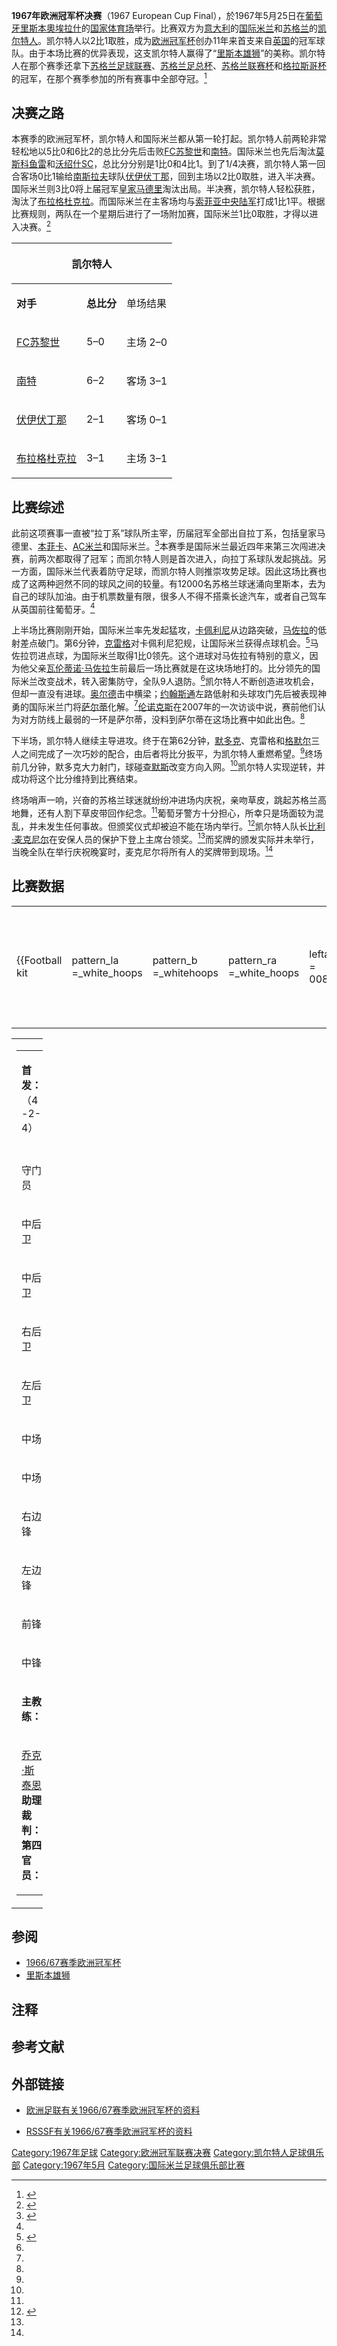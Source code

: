 {{noteTA
|T=zh-hans:1967年欧洲冠军杯决赛;zh-hk:1967年歐洲冠軍球會盃決賽;zh-tw:1967年歐洲冠軍盃決賽;
|G1=uefa
|1=zh-hans:欧洲冠军杯;zh-hk:歐洲冠軍球會盃;zh-tw:歐洲冠軍盃;
|2=zh-hans:贾钦托·法切蒂; zh-hk:范察堤
|3=zh-hans:乔克·斯泰恩; zh-hk:澤克·史甸
|4=zh-hans:埃伦尼奥·埃雷拉; zh-hk:希倫尼奧·靴利拿
}}
'''1967年欧洲冠军杯决赛'''（1967 European Cup Final），於1967年5月25日在[[葡萄牙|葡萄牙]][[里斯本區|里斯本]][[奧埃拉什|奧埃拉什]]的[[国家体育场_(葡萄牙)|国家体育场]]举行。比赛双方为[[意大利|意大利]]的[[国际米兰足球俱乐部|国际米兰]]和[[苏格兰|苏格兰]]的[[凯尔特人足球俱乐部|凯尔特人]]。凯尔特人以2比1取胜，成为[[欧洲冠军杯|欧洲冠军杯]]创办11年来首支来自[[英国|英国]]的冠军球队。由于本场比赛的优异表现，这支凯尔特人赢得了“[[里斯本雄狮|里斯本雄狮]]”的美称。凯尔特人在那个赛季还拿下[[苏格兰足球联赛|苏格兰足球联赛]]、[[苏格兰足总杯|苏格兰足总杯]]、[[苏格兰联赛杯|苏格兰联赛杯]]和[[格拉斯哥杯|格拉斯哥杯]]的冠军，在那个赛季参加的所有赛事中全部夺冠。<ref>{{cite web |url=http://www.celticfc.net/home/about/briefHistory.aspx |title=Brief History |publisher=凯尔特人足球俱乐部官方网站 |date= |accessdate=2008年11月19日 |language=en |deadurl=yes |archiveurl=https://web.archive.org/web/20070829191427/http://www.celticfc.net/home/about/briefHistory.aspx |archivedate=2007年8月29日 }}</ref>

== 决赛之路 ==
{{main|1966/67赛季欧洲冠军杯}}

本赛季的欧洲冠军杯，凯尔特人和国际米兰都从第一轮打起。凯尔特人前两轮非常轻松地以5比0和6比2的总比分先后击败[[FC苏黎世|FC苏黎世]]和[[南特足球俱乐部|南特]]。国际米兰也先后淘汰[[莫斯科鱼雷足球俱乐部|莫斯科鱼雷]]和[[沃绍什SC|沃绍什SC]]，总比分分别是1比0和4比1。到了1/4决赛，凯尔特人第一回合客场0比1输给[[南斯拉夫社会主义联邦共和国|南斯拉夫]]球队[[伏伊伏丁那足球俱乐部|伏伊伏丁那]]，回到主场以2比0取胜，进入半决赛。国际米兰则3比0将上届冠军[[皇家马德里足球俱乐部|皇家马德里]]淘汰出局。半决赛，凯尔特人轻松获胜，淘汰了[[布拉格杜克拉足球俱乐部|布拉格杜克拉]]。而国际米兰在主客场均与[[索菲亚中央陆军足球俱乐部|索菲亚中央陆军]]打成1比1平。根据比赛规则，两队在一个星期后进行了一场附加赛，国际米兰1比0取胜，才得以进入决赛。<ref name="rsssf">{{cite web |url=http://www.rsssf.com/ec/ec196667det.html#cc |title=European Champions' Cup and Fairs' Cup 1966-67 - Details |publisher=RSSSF.com |date= |accessdate=2008年11月19日 |language=en |archive-date=2015年1月19日 |archive-url=https://web.archive.org/web/20150119065150/http://www.rsssf.com/ec/ec196667det.html#cc |dead-url=no }}</ref>

{| width="100%" bgcolor=white
|- valign=top  bgcolor=#99ccff
!colspan=4 style="width:1*"|'''凯尔特人'''
!'''轮次'''
!colspan=4 style="width:1*"|'''国际米兰'''
|- valign=top align="center" bgcolor=#c1e0ff
|'''对手'''
|align="center"|'''总比分'''
!colspan=2|单场结果
|bgcolor=#c1e0ff|
|'''对手'''
|align="center"|'''总比分'''
!colspan=2|单场结果
|- align="center"
|{{flagicon|CHE}} [[FC苏黎世|FC苏黎世]]
|5–0
|主场 2–0
|客场 3–0 
|bgcolor=#c1e0ff align="center"|第一轮<ref>{{cite web |url=http://www.uefa.com/competitions/ucl/history/season=1966/round=946/index.html |title=Season 1966 - 1967: First round |publisher=[[欧洲足联|欧洲足联]]英文网站 |accessdate=2008年11月19日 |language=en |archive-date=2010年1月29日 |archive-url=https://web.archive.org/web/20100129035338/http://www.uefa.com/competitions/ucl/history/season=1966/round=946/index.html |dead-url=no }}</ref>
|{{flagicon|RUS}} [[莫斯科鱼雷足球俱乐部|莫斯科鱼雷]]
|1–0
|主场 1–0
|客场 0–0
|- align="center"
|{{flagicon|FRA}} [[南特足球俱乐部|南特]]
|6–2
|客场 3–1
|主场 3–1
|bgcolor=#c1e0ff align="center"|第二轮<ref>{{cite web |url=http://www.uefa.com/competitions/ucl/history/season=1966/round=947/index.html |title=Season 1966 - 1967: Second round |publisher=[[欧洲足联|欧洲足联]]英文网站 |accessdate=2008年11月10日 |language=en |archive-date=2009年12月26日 |archive-url=https://web.archive.org/web/20091226225901/http://www.uefa.com/competitions/ucl/history/season=1966/round=947/index.html |dead-url=no }}</ref>
|{{flagicon|HUN}} [[沃绍什SC|沃绍什SC]]
|4–1
|主场 2–1
|客场 2–0
|- align="center"
|{{flagicon|YUG}} [[伏伊伏丁那足球俱乐部|伏伊伏丁那]]
|2–1
|客场 0–1
|主场 2–0
|bgcolor=#c1e0ff align="center"|1/4决赛<ref>{{cite web |url=http://www.uefa.com/competitions/ucl/history/season=1966/round=948/index.html |title=Season 1966 - 1967: Quarter-finals |publisher=[[欧洲足联|欧洲足联]]英文网站 |accessdate=2008年11月19日 |language=en |archive-date=2009年12月31日 |archive-url=https://web.archive.org/web/20091231150436/http://www.uefa.com/competitions/ucl/history/season=1966/round=948/index.html |dead-url=no }}</ref>
|{{flagicon|ESP}} [[皇家马德里足球俱乐部|皇家马德里]]
|3–0
|主场 1–0
|客场 2–0
|- align="center"
|{{flagicon|TCH}} [[布拉格杜克拉足球俱乐部|布拉格杜克拉]]
|3–1
|主场 3–1
|客场 0–0
|bgcolor=#c1e0ff align="center"|半决赛<ref>{{cite web |url=http://www.uefa.com/competitions/ucl/history/season=1966/round=949/index.html |title=Season 1966 - 1967: Semi-finals |publisher=[[欧洲足联|欧洲足联]]英文网站 |accessdate=2008年11月19日 |language=en |archive-date=2009年12月31日 |archive-url=https://web.archive.org/web/20091231152322/http://www.uefa.com/competitions/ucl/history/season=1966/round=949/index.html |dead-url=no }}</ref>
|{{flagicon|BUL}} [[索菲亚中央陆军足球俱乐部|索菲亚中央陆军]]{{noteTag|1=国际米兰在附加赛中1比0战胜索菲亚中央陆军。}}
|2–2
|主场 1–1
|客场 1–1
|}

== 比赛综述 ==
此前这项赛事一直被“拉丁系”球队所主宰，历届冠军全部出自拉丁系，包括皇家马德里、[[本菲卡足球俱乐部|本菲卡]]、[[米兰足球俱乐部|AC米兰]]和国际米兰。<ref name="chris">{{cite web |url=http://news.bbc.co.uk/onthisday/hi/dates/stories/may/25/newsid_5071000/5071020.stm |title=1967: Celtic win European Cup |publisher=[[英国广播公司|英国广播公司]] |date= |accessdate=2008年11月19日 |language=en |archive-date=2013年1月28日 |archive-url=https://www.webcitation.org/6E0ePVsnt?url=http://news.bbc.co.uk/onthisday/hi/dates/stories/may/25/newsid_5071000/5071020.stm |dead-url=no }}</ref>本赛季是国际米兰最近四年来第三次闯进决赛，前两次都取得了冠军；而凯尔特人则是首次进入，向拉丁系球队发起挑战。另一方面，国际米兰代表着防守足球，而凯尔特人则推崇攻势足球。因此这场比赛也成了这两种迥然不同的球风之间的较量。有12000名苏格兰球迷涌向里斯本，去为自己的球队加油。由于机票数量有限，很多人不得不搭乘长途汽车，或者自己驾车从英国前往葡萄牙。<ref name="chris"/>

上半场比赛刚刚开始，国际米兰率先发起猛攻，[[雷纳托·卡佩利尼|卡佩利尼]]从边路突破，[[桑德罗·马佐拉|马佐拉]]的低射差点破门。第6分钟，[[吉姆·克雷格|克雷格]]对卡佩利尼犯规，让国际米兰获得点球机会。<ref name="guardian">{{cite web |url=http://www.guardian.co.uk/football/1967/may/25/championsleague.sport |title=Relentless attack captures European Cup |author=Albert Barham |publisher=[[卫报|卫报]] |date=1967年5月25日 |accessdate=2008年11月19日 |language=en |archive-date=2012年10月21日 |archive-url=https://web.archive.org/web/20121021125015/http://www.guardian.co.uk/football/1967/may/25/championsleague.sport |dead-url=no }}</ref>马佐拉罚进点球，为国际米兰取得1比0领先。这个进球对马佐拉有特别的意义，因为他父亲[[瓦伦蒂诺·马佐拉|瓦伦蒂诺·马佐拉]]生前最后一场比赛就是在这块场地打的。{{noteTag|1=瓦伦蒂诺·马佐拉是1940年代都灵队鼎盛时期的队长，1949年5月4日率队在里斯本打完与本菲卡队的比赛后，返回都灵时在“苏佩加空难”中逝世。}}比分领先的国际米兰改变战术，转入密集防守，全队9人退防。<ref name="guardian"/>凯尔特人不断创造进攻机会，但却一直没有进球。[[伯蒂·奥尔德|奥尔德]]击中横梁；[[吉米·约翰斯通|约翰斯通]]左路低射和头球攻门先后被表现神勇的国际米兰门将[[朱利亚诺·萨尔蒂|萨尔蒂]]化解。<ref name="guardian"/>[[博比·伦诺克斯|伦诺克斯]]在2007年的一次访谈中说，赛前他们认为对方防线上最弱的一环是萨尔蒂，没料到萨尔蒂在这场比赛中如此出色。<ref name="chris"/>

下半场，凯尔特人继续主导进攻。终于在第62分钟，[[博比·默多克|默多克]]、克雷格和[[汤米·格默尔|格默尔]]三人之间完成了一次巧妙的配合，由后者将比分扳平，为凯尔特人重燃希望。<ref name="guardian"/>终场前几分钟，默多克大力射门，球碰[[斯蒂维·查默斯|查默斯]]改变方向入网。<ref name="chris"/>凯尔特人实现逆转，并成功将这个比分维持到比赛结束。

终场哨声一响，兴奋的苏格兰球迷就纷纷冲进场内庆祝，亲吻草皮，跳起苏格兰高地舞，还有人割下草皮带回作纪念。<ref name="chris"/>葡萄牙警方十分担心，所幸只是场面较为混乱，并未发生任何事故。但颁奖仪式却被迫不能在场内举行。<ref name="bbc">{{cite web |url=http://www.chrishunt.biz/features40.html |title=LOCAL HEROES: THE LISBON LIONS |author=Chirs Hunt |publisher=ChrisHunt.biz（原载《Four Four Two》杂志2007年6月号） |date= |accessdate=2008年11月19日 |language=en |archive-date=2013年1月21日 |archive-url=https://www.webcitation.org/6Dq9clbuI?url=http://www.chrishunt.biz/features40.html |dead-url=yes }}</ref>凯尔特人队长[[比利·麦克尼尔|比利·麦克尼尔]]在安保人员的保护下登上主席台领奖。<ref name="bbc"/>而奖牌的颁发实际并未举行，当晚全队在举行庆祝晚宴时，麦克尼尔将所有人的奖牌带到现场。<ref name="chris"/>

== 比赛数据 ==
{{footballbox
|date = 1967年5月25日
|team1 = {{flagicon|SCO}} [[凯尔特人足球俱乐部|凯尔特人]]
|score = 2 – 1
|report = [http://www.uefa.com/competitions/ucl/history/season=1966/intro.html （比赛报告）]
|team2 = [[国际米兰足球俱乐部|国际米兰]] {{flagicon|ITA}}
|goals1 = [[汤米·格默尔|汤米·格默尔]] {{goal|62}}<br />[[斯蒂维·查默斯|斯蒂维·查默斯]] {{goal|85}}
|goals2 = [[桑德罗·马佐拉|桑德罗·马佐拉]] {{goal|7|[[点球|点球]]}}
|stadium = [[里斯本|里斯本]][[國家體育場_(葡萄牙)|国家体育场]]
|attendance = 45000<ref name="rsssf"/>
|referee = 库尔特·辰舍尔 {{flagicon|West Germany}} }}
{| width=92% |
|-
|{{Football kit
 | pattern_la =_white_hoops
 | pattern_b  =_whitehoops
 | pattern_ra =_white_hoops
 | leftarm    = 008000
 | body       = 008000
 | rightarm   = 008000
 | shorts     = FFFFFF
 | socks      = FFFFFF
 | title      = 凯尔特人
}}
|{{Football kit
 | pattern_la =_black_stripes 
 | pattern_b  =_blackstripes
 | pattern_ra =_black_stripes 
 | leftarm    = 3344CC
 | body       = 3344CC
 | rightarm   = 3344CC
 | shorts     = 000000
 | socks      = 000000
 | title      = 国际米兰
}}
|}
{| width="100%"
|valign="top" width="50%"|
{| style="font-size: 90%" cellspacing="0" cellpadding="0"
|colspan="4"|'''首发：'''（4-2-4）
|-
!width=40| !!width=25|
|-
|守门员 ||'''1''' ||{{flagicon|SCO}} [[罗尼·辛普森|罗尼·辛普森]]
|-
|中后卫 ||'''5''' ||{{flagicon|SCO}} [[比利·麦克尼尔|比利·麦克尼尔]]（[[队长_(足球)|队长]]）
|-
|中后卫 ||'''6''' ||{{flagicon|SCO}} [[约翰·克拉克|约翰·克拉克]]
|-
|右后卫 ||'''2''' ||{{flagicon|SCO}} [[吉姆·克雷格|吉姆·克雷格]]
|-
|左后卫 ||'''3''' ||{{flagicon|SCO}} [[汤米·格默尔|汤米·格默尔]]
|-
|中场 ||'''4''' ||{{flagicon|SCO}} [[博比·默多克|博比·默多克]]
|-
|中场 ||'''10'''||{{flagicon|SCO}} [[伯蒂·奥尔德|伯蒂·奥尔德]]
|-
|右边锋 ||'''7''' ||{{flagicon|SCO}} [[吉米·约翰斯通|吉米·约翰斯通]] 
|-
|左边锋 ||'''11'''||{{flagicon|SCO}} [[博比·伦诺克斯|博比·伦诺克斯]]
|-
|前锋 ||'''8''' ||{{flagicon|SCO}} [[威利·华莱士|威利·华莱士]]
|-
|中锋 ||'''9''' ||{{flagicon|SCO}} [[斯蒂维·查默斯|斯蒂维·查默斯]] 
|-
|colspan=3|'''主教练：'''
|-
|colspan=4|{{flagicon|SCO}} [[乔克·斯泰恩|乔克·斯泰恩]]
<br />'''助理裁判：'''<br />
'''第四官员：'''<br />
|}
|valign="top" width="50%"|
{| style="font-size: 90%" cellspacing="0" cellpadding="0" align=center
|colspan="4"|'''首发：'''（4-3-3）
|-
!width=40| !!width=25|
|-
|守门员 ||'''1''' ||{{flagicon|ITA}} [[朱利亚诺·萨尔蒂|朱利亚诺·萨尔蒂]]
|-
|自由人 ||'''6''' ||{{flagicon|ITA}} [[阿尔曼多·皮基|阿尔曼多·皮基]]（[[队长_(足球)|队长]]）
|-
|右后卫 ||'''2''' ||{{flagicon|ITA}} [[塔尔奇肖·布尔尼克|塔尔奇肖·布尔尼克]]
|-
|后卫 ||'''5''' ||{{flagicon|ITA}} [[阿里斯蒂德·瓜尔内里|阿里斯蒂德·瓜尔内里]] 
|-
|左后卫 ||'''3''' ||{{flagicon|ITA}} [[贾钦托·法切蒂|贾钦托·法切蒂]]
|-
|中场 ||'''4''' ||{{flagicon|ITA}} [[詹弗兰科·贝丁|詹弗兰科·贝丁]] 
|-
|中场 ||'''10''' ||{{flagicon|ITA}} [[毛罗·比奇克利|毛罗·比奇克利]]
|-
|中场 ||'''11'''||{{flagicon|ITA}} [[马里奥·科尔索|马里奥·科尔索]] 
|-
|右边锋 ||'''7''' ||{{flagicon|ITA}} [[安杰洛·多门吉尼|安杰洛·多门吉尼]] 
|-
|中锋 ||'''8''' ||{{flagicon|ITA}} [[桑德罗·马佐拉|桑德罗·马佐拉]] 
|-
|左边锋 ||'''9'''||{{flagicon|ITA}} [[雷纳托·卡佩利尼|雷纳托·卡佩利尼]]
|-
|colspan=3|'''主教练：'''
|-
|colspan=4|{{flagicon|ARG}} {{flagicon|FRA}} [[埃伦尼奥·埃雷拉|埃伦尼奥·埃雷拉]]
|}
|}

== 参阅 ==
* [[1966/67赛季欧洲冠军杯|1966/67赛季欧洲冠军杯]]
* [[里斯本雄狮|里斯本雄狮]]

== 注释 ==
<div class="references-small">
{{NoteFoot}}
</div>

== 参考文献 ==
{{reflist|2}}

== 外部链接 ==
* {{En icon}}[http://www.uefa.com/competitions/UCL/history/Season=1966/intro.html 欧洲足联有关1966/67赛季欧洲冠军杯的资料]{{Wayback|url=http://www.uefa.com/competitions/UCL/history/Season=1966/intro.html |date=20100201161755 }}
* {{En icon}}[http://www.rsssf.com/ec/ec196667.html#cc RSSSF有关1966/67赛季欧洲冠军杯的资料]{{Wayback|url=http://www.rsssf.com/ec/ec196667.html#cc |date=20180929011002 }}

{{歐洲冠軍聯賽球季}}

[[Category:1967年足球|Category:1967年足球]]
[[Category:欧洲冠军联赛决赛|Category:欧洲冠军联赛决赛]]
[[Category:凯尔特人足球俱乐部|Category:凯尔特人足球俱乐部]]
[[Category:1967年5月|Category:1967年5月]]
[[Category:国际米兰足球俱乐部比赛|Category:国际米兰足球俱乐部比赛]]